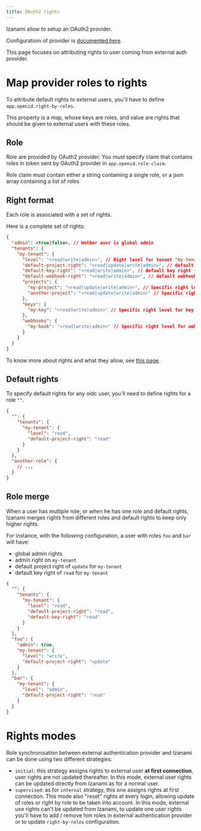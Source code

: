 ```yaml
---
title: OAuth2 rights
---
```



Izanami allow to setup an OAuth2 provider.

Configuratioin of provider is [documented here](https://maif.github.io/izanami/docs/guides/configuration#openid).

This page focuses on attributing rights to user coming from external auth provider.


# Map provider roles to rights

To attribute default rights to external users, you'll have to define `app.openid.right-by-roles`.

This property is a map, whose keys are roles, and value are rights that should be given to external users with these roles.


## Role

Role are provided by OAuth2 provider. You must specify claim that contains roles in token sent by OAuth2 provider in `app.openid.role-claim`.

Role claim must contain either a string containing a single role, or a json array containing a list of roles

## Right format

Each role is associated with a set of rights.

Here is a complete set of rights:

```json
{
  "admin": <true|false>, // Wether user is global admin
  "tenants": {
    "my-tenant": {
      "level": "<read|write|admin>", // Right level for tenant "my-tenant"
      "default-project-right": "<read|update|write|admin>", // default project right for "my-tenant"
      "default-key-right": "<read|write|admin>", // default key right for "my-tenant"
      "default-webhook-right": "<read|write|admin>", // default webhook right for "my-tenant"
      "projects": {
        "my-project": "<read|update|write|admin>", // Specific right level for project "my-project"
        "another-project": "<read|update|write|admin>" // Specific right level for project "another-project"
      },
      "keys": {
        "my-key": "<read|write|admin>" // Specific right level for key "my-key"
      },
      "webhooks": {
        "my-hook": "<read|write|admin>" // Specific right level for webhook "my-hook"
      }
    }
  }
}
```

To know more about rights and what they allow, see [this page](../usages/rights).

## Default rights

To specify default rights for any oidc user, you'll need to define rights for a role `""`.

```json
{
  "": {
    "tenants": {
      "my-tenant": {
        "level": "read",
        "default-project-right": "read"
      }
    }
  },
  "another-role": {
    // ...
  }
}
```

## Role merge

When a user has multiple role, or when he has one role and default rights, Izanami merges rights from different roles and default rights to keep only higher rights.

For instance, with the following configuration, a user with roles `foo` and `bar` will have: 

* global admin rights
* admin right on `my-tenant`
* default project right of `update` for `my-tenant`
* default key right of `read` for `my-tenant`

```json
{
  "": {
    "tenants": {
      "my-tenant": {
        "level": "read",
        "default-project-right": "read",
        "default-key-right": "read"
      }
    }
  },
  "foo": {
    "admin": true,
    "my-tenant": {
      "level": "write",
      "default-project-right": "update"
    }
  },
  "bar": {
    "my-tenant": {
      "level": "admin",
      "default-project-right": "read"
    }
  }
}
```

# Rights modes

Role synchronisation between external authentication provider and Izanami can be done using two different strategies:

* `initial`: this strategy assigns rights to external user **at first connection**, user rights are not updated thereafter.
In this mode, external user rights can be updated directly from Izanami as for a normal user.
* `supervised`: as for `internal` strategy, this one assigns rights at first connection.
This mode also "reset" rights at every login, allowing update of roles or right by role to be taken into account.
In this mode, external use rights can't be updated from Izanami, to update one user rights you'll have to add / remove him roles
in external authentication provider or to update `right-by-roles` configuration.
